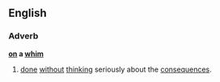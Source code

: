 ==English==

===Adverb===
'''[[on]] a [[whim]]'''

#{{idiom}} [[done]] [[without]] [[think]]ing seriously about the [[consequences]].